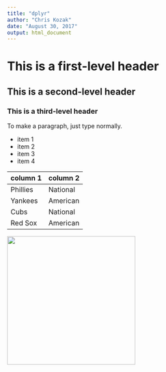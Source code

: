 ```yaml
---
title: "dplyr"
author: "Chris Kozak"
date: "August 30, 2017"
output: html_document
---
```


# This is a first-level header
## This is a second-level header
### This is a third-level header

To make a paragraph, just type normally.

* item 1
* item 2
* item 3
* item 4

column 1 | column 2
---|---
Phillies | National
Yankees | American
Cubs | National
Red Sox | American

<img src="Game-of-Thrones.jpg" width="300" />
